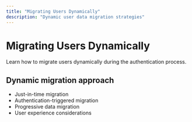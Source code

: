 ```yaml
---
title: "Migrating Users Dynamically"
description: "Dynamic user data migration strategies"
---
```


# Migrating Users Dynamically

Learn how to migrate users dynamically during the authentication process.

## Dynamic migration approach

- Just-in-time migration
- Authentication-triggered migration
- Progressive data migration
- User experience considerations
